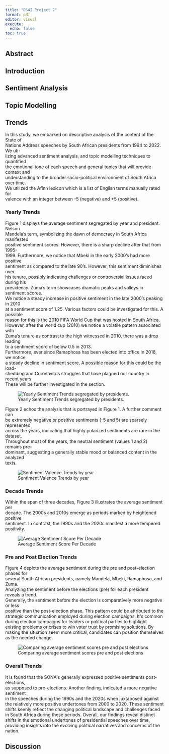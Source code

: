 ```yaml
---
title: "DS4I Project 2"
format: pdf
editor: visual
execute: 
  echo: false
toc: true
---
```


## Abstract

## Introduction

## Sentiment Analysis

## Topic Modelling

## Trends

In this study, we embarked on descriptive analysis of the content of the State of\
Nations Address speeches by South African presidents from 1994 to 2022. We uti-\
lizing advanced sentiment analysis, and topic modelling techniques to quantified\
the emotional tone of each speech and general topics that will provide context and\
understanding to the broader socio-political environment of South Africa over time.\
We utilized the Afinn lexicon which is a list of English terms manually rated for\
valence with an integer between -5 (negative) and +5 (positive).

### Yearly Trends

Figure 1 displays the average sentiment segregated by year and president. Nelson\
Mandela's term, symbolizing the dawn of democracy in South Africa manifested\
positive sentiment scores. However, there is a sharp decline after that from 1995-\
1999. Furthermore, we notice that Mbeki in the early 2000's had more positive\
sentiment as compared to the late 90's. However, this sentiment diminishes over\
his tenure, possibly indicating challenges or controversial issues faced during his\
presidency. Zuma's term showcases dramatic peaks and valleys in sentiment scores.\
We notice a steady increase in positive sentiment in the late 2000's peaking in 2010\
at a sentiment score of 1.25. Various factors could be investigated for this. A possible\
reason for this is the 2010 FIFA World Cup that was hosted in South Africa.\
However, after the world cup (2010) we notice a volatile pattern associated with\
Zuma's tenure as contrast to the high witnessed in 2010, there was a drop leading\
to a sentiment score of below 0.5 in 2013.\
Furthermore, ever since Ramaphosa has been elected into office in 2018, we notice\
a steady decline in sentiment score. A possible reason for this could be the load-\
shedding and Coronavirus struggles that have plagued our country in recent years.\
These will be further investigated in the section.

![Yearly Sentiment Trends segregated by presidents.](docs/Sent_trend_year)

Figure 2 echos the analysis that is portrayed in Figure 1. A further comment can\
be extremely negative or positive sentiments (-5 and 5) are sparsely represented\
across the years, indicating that highly polarized sentiments are rare in the dataset.\
Throughout most of the years, the neutral sentiment (values 1 and 2) remains pre-\
dominant, suggesting a generally stable mood or balanced content in the analyzed\
texts.

![Sentiment Valence Trends by year](docs/Count_Sentiment_Values_by_Year.png)

### Decade Trends

Within the span of three decades, Figure 3 illustrates the average sentiment per\
decade. The 2000s and 2010s emerge as periods marked by heightened positive\
sentiment. In contrast, the 1990s and the 2020s manifest a more tempered positivity.\

![Average Sentiment Score Per Decade](docs/Per_Decade.png)

### Pre and Post Election Trends

Figure 4 depicts the average sentiment during the pre and post-election phases for\
several South African presidents, namely Mandela, Mbeki, Ramaphosa, and Zuma.\
Analyzing the sentiment before the elections (pre) for each president reveals a trend.\
Generally, the sentiment before the election is comparatively more negative or less\
positive than the post-election phase. This pattern could be attributed to the strategic communication employed during election campaigns. It\'s common during election campaigns for leaders or political parties to highlight existing problems or crises to win voter trust by promising solutions. By making the situation seem more critical, candidates can position themselves as the needed change.

![Comparing average sentiment scores pre and post elections](docs/Pre_post_elections.png)

### Overall Trends

It is found that the SONA\'s generally expressed positive sentiments post-elections,\
as supposed to pre-elections. Another finding, indicated a more negative sentiment\
in the speeches during the 1990s and the 2020s when juxtaposed against the relatively more positive undertones from 2000 to 2020. These sentiment shifts keenly reflect the changing political landscape and challenges faced in South Africa during these periods. Overall, our findings reveal distinct shifts in the emotional undertones of presidential speeches over time, providing insights into the evolving political narratives and concerns of the nation.

## Discussion 
